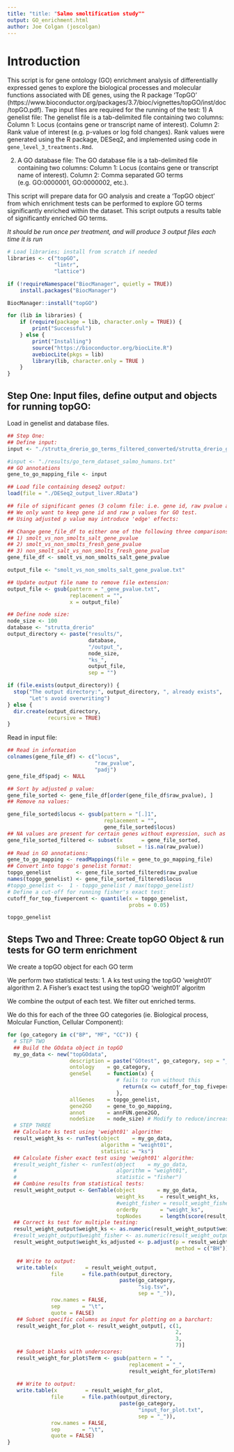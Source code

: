 ```yaml
---
title: "title: "Salmo smoltification study""
output: GO_enrichment.html
author: Joe Colgan (joscolgan)  
---
```


# Introduction
This script is for gene ontology (GO) enrichment analysis of differentiallly expressed genes to explore the biological processes and molecular functions associated with DE genes, using the R package 'TopGO' (https://www.bioconductor.org/packages/3.7/bioc/vignettes/topGO/inst/doc/topGO.pdf).
Twp input files are required for the running of the test:
1) A genelist file:
The genelist file is a tab-delimited file containing two columns:
Column 1: Locus (contains gene or transcript name of interest).
Column 2: Rank value of interest (e.g. p-values or log fold changes).
Rank values were generated using the R package, DESeq2, and implemented using code in ```gene_level_3_treatments.Rmd```.

2) A GO database file:
The GO database file is a tab-delimited file containing two columns:
Column 1: Locus (contains gene or transcript name of interest).
Column 2: Comma separated GO terms (e.g. GO:0000001, GO:0000002, etc.).

This script will prepare data for GO analysis and create a 'TopGO object' from which enrichment tests can be performed to explore GO terms significantly enriched within the dataset.
This script outputs a results table of significantly enriched GO terms.

*It should be run once per treatment, and will produce 3 output files each time it is run*

```r
# Load libraries; install from scratch if needed
libraries <- c("topGO",
               "lintr",
               "lattice")

if (!requireNamespace("BiocManager", quietly = TRUE))
    install.packages("BiocManager")

BiocManager::install("topGO")

for (lib in libraries) {
    if (require(package = lib, character.only = TRUE)) {
        print("Successful")
    } else {
        print("Installing")
        source("https://bioconductor.org/biocLite.R")
        avebiocLite(pkgs = lib)
        library(lib, character.only = TRUE )
    }
}
```

## Step One: Input files, define output and objects for running topGO:
Load in genelist and database files.


```r
## Step One:
## Define input:
input <- "./strutta_drerio_go_terms_filtered_converted/strutta_drerio_go_terms_filtered_converted.txt"

#input <- "./results/go_term_dataset_salmo_humans.txt"
## GO annotations
gene_to_go_mapping_file <- input

## Load file containing deseq2 output:
load(file = "./DESeq2_output_liver.RData")

## file of significant genes (3 column file: i.e. gene id, raw pvalue and adjusted p value) file:
## We only want to keep gene id and raw p values for GO test.
## Using adjusted p value may introduce 'edge' effects:

## Change gene_file_df to either one of the following three comparisons:
## 1) smolt_vs_non_smolts_salt_gene_pvalue
## 2) smolt_vs_non_smolts_fresh_gene_pvalue
## 3) non_smolt_salt_vs_non_smolts_fresh_gene_pvalue
gene_file_df <- smolt_vs_non_smolts_salt_gene_pvalue

output_file <- "smolt_vs_non_smolts_salt_gene_pvalue.txt"

## Update output file name to remove file extension:
output_file <- gsub(pattern = "_gene_pvalue.txt",
                    replacement = "",
                    x = output_file)

## Define node size:
node_size <- 100
database <- "strutta_drerio"
output_directory <- paste("results/",
                          database,
                          "/output_",
                          node_size,
                          "ks_",
                          output_file,
                          sep = "")

if (file.exists(output_directory)) {
  stop("The output directory:", output_directory, ", already exists",
       "Let's avoid overwriting")
} else {
  dir.create(output_directory,
             recursive = TRUE)
}
```

Read in input file:

```r
## Read in information
colnames(gene_file_df) <- c("locus",
                            "raw_pvalue",
                            "padj")
gene_file_df$padj <- NULL

## Sort by adjusted p value:
gene_file_sorted <- gene_file_df[order(gene_file_df$raw_pvalue), ]
## Remove na values:

gene_file_sorted$locus <- gsub(pattern = "[.]1",
                               replacement = "",
                               gene_file_sorted$locus)
## NA values are present for certain genes without expression, such as tRNAs:
gene_file_sorted_filtered <- subset(x      = gene_file_sorted,
                                   subset = !is.na(raw_pvalue))
## Read in GO annotations:
gene_to_go_mapping <- readMappings(file = gene_to_go_mapping_file)
## Convert into topgo's genelist format:
topgo_genelist        <- gene_file_sorted_filtered$raw_pvalue
names(topgo_genelist) <- gene_file_sorted_filtered$locus
#topgo_genelist <-  1 - topgo_genelist / max(topgo_genelist)
# Define a cut-off for running fisher's exact test:
cutoff_for_top_fivepercent <- quantile(x = topgo_genelist,
                                       probs = 0.05)

topgo_genelist
```

## Steps Two and Three: Create topGO Object & run tests for GO term enrichment

We create a topGO object for each GO term

We perform two statistical tests:
1. A ks test using the topGO 'weight01' algorithm
2. A Fisher's exact test using the topGO 'weight01' algoritm

We combine the output of each test.
We filter out enriched terms.

We do this for each of the three GO categories (ie. Biological process, Molcular Function, Cellular Component):

```r
for (go_category in c("BP", "MF", "CC")) {
  # STEP TWO
  ## Build the GOdata object in topGO
  my_go_data <- new("topGOdata",
                    description = paste("GOtest", go_category, sep = "_"),
                    ontology    = go_category,
                    geneSel     = function(x) {
                                   # fails to run without this
                                     return(x <= cutoff_for_top_fivepercent)
                                   },
                    allGenes    = topgo_genelist,
                    gene2GO     = gene_to_go_mapping,
                    annot       = annFUN.gene2GO,
                    nodeSize    = node_size) # Modify to reduce/increase stringency.
  # STEP THREE
  ## Calculate ks test using 'weight01' algorithm:
  result_weight_ks <- runTest(object    = my_go_data,
                              algorithm = "weight01",
                              statistic = "ks")
  ## Calculate fisher exact test using 'weight01' algorithm:
  #result_weight_fisher <- runTest(object    = my_go_data,
  #                                algorithm = "weight01",
  #                                statistic = "fisher")
  ## Combine results from statistical tests:
  result_weight_output <- GenTable(object       = my_go_data,
                                   weight_ks     = result_weight_ks,
                                   #weight_fisher = result_weight_fisher,
                                   orderBy       = "weight_ks",
                                   topNodes      = length(score(result_weight_ks)))
  ## Correct ks test for multiple testing:
  result_weight_output$weight_ks <- as.numeric(result_weight_output$weight_ks)
  #result_weight_output$weight_fisher <- as.numeric(result_weight_output$weight_fisher)
  result_weight_output$weight_ks_adjusted <- p.adjust(p = result_weight_output$weight_ks,
                                                      method = c("BH"))

   ## Write to output:
   write.table(x         = result_weight_output,
              file      = file.path(output_directory,
                                    paste(go_category,
                                          "sig.tsv",
                                          sep = "_")),
              row.names = FALSE,
              sep       = "\t",
              quote = FALSE)
   ## Subset specific columns as input for plotting on a barchart:
   result_weight_for_plot <- result_weight_output[, c(1,
                                                      2,
                                                      3,
                                                      7)]
   ## Subset blanks with underscores:
   result_weight_for_plot$Term <- gsub(pattern = " ",
                                       replacement = "_",
                                       result_weight_for_plot$Term)
   
   ## Write to output:
   write.table(x         = result_weight_for_plot,
              file      = file.path(output_directory,
                                    paste(go_category,
                                          "input_for_plot.txt",
                                          sep = "_")),
              row.names = FALSE,
              sep       = "\t",
              quote = FALSE)
}
```
